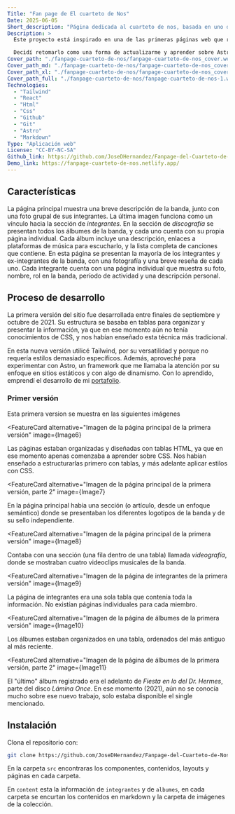 ```yaml
---
Title: "Fan page de El cuarteto de Nos"
Date: 2025-06-05
Short_description: "Página dedicada al cuarteto de nos, basada en uno de mis primeros proyectos."
Description: >
  Este proyecto está inspirado en una de las primeras páginas web que realicé, por eso mantiene un diseño simple pero coherente. Nace de mi gusto y admiración por El Cuarteto de Nos.

  Decidí retomarlo como una forma de actualizarme y aprender sobre Astro, esta vez con más conocimientos y experiencia que cuando hice la versión original.
Cover_path: "./fanpage-cuarteto-de-nos/fanpage-cuarteto-de-nos_cover.webp"
Cover_path_md: "./fanpage-cuarteto-de-nos/fanpage-cuarteto-de-nos_cover-md.webp"
Cover_path_xl: "./fanpage-cuarteto-de-nos/fanpage-cuarteto-de-nos_cover-xl.webp"
Cover_path_full: "./fanpage-cuarteto-de-nos/fanpage-cuarteto-de-nos-1.webp"
Technologies:
  - "Tailwind"
  - "React"
  - "Html"
  - "Css"
  - "Github"
  - "Git"
  - "Astro"
  - "Markdown"
Type: "Aplicación web"
License: "CC-BY-NC-SA"
Github_link: https://github.com/JoseDHernandez/Fanpage-del-Cuarteto-de-Nos
Demo_link: https://fanpage-cuarteto-de-nos.netlify.app/
---
```




<HeroProject
  Img={Image1}
  Title={frontmatter.Title}
  Description={frontmatter.Description}
  Technologies={frontmatter.Technologies}
  Github_link={frontmatter.Github_link}
  Demo_link={frontmatter?.Demo_link}
  License={frontmatter.License}
  Release={frontmatter.Date}
/>

## Características

<FeatureCard title="Introducción" image={Image1}>
  La página principal muestra una breve descripción de la banda, junto con una
  foto grupal de sus integrantes. La última imagen funciona como un vínculo
  hacia la sección de <em>integrantes</em>.
</FeatureCard>

<FeatureCard title="Discografía" image={Image2}>
  En la sección de <em>discografía</em> se presentan todos los álbumes de la
  banda, y cada uno cuenta con su propia página individual.
</FeatureCard>

<FeatureCard title="Información de cada álbum" image={Image3}>
  Cada álbum incluye una descripción, enlaces a plataformas de música para
  escucharlo, y la lista completa de canciones que contiene.
</FeatureCard>

<FeatureCard title="Integrantes de la banda" image={Image4}>
  En esta página se presentan la mayoría de los integrantes y ex-integrantes de
  la banda, con una fotografía y una breve reseña de cada uno.
</FeatureCard>

<FeatureCard title="Información de cada integrante" image={Image5}>
  Cada integrante cuenta con una página individual que muestra su foto, nombre,
  rol en la banda, período de actividad y una descripción personal.
</FeatureCard>

## Proceso de desarrollo

La primera versión del sitio fue desarrollada entre finales de septiembre y octubre de 2021. Su estructura se basaba en tablas para organizar y presentar la información, ya que en ese momento aún no tenía conocimientos de CSS, y nos habían enseñado esta técnica más tradicional.

En esta nueva versión utilicé Tailwind, por su versatilidad y porque no requería estilos demasiado específicos. Además, aproveché para experimentar con Astro, un framework que me llamaba la atención por su enfoque en sitios estáticos y con algo de dinamismo. Con lo aprendido, emprendí el desarrollo de mi [portafolio](/proyectos/portafolio).

### Primer versión

Esta primera version se muestra en las siguientes imágenes

<FeatureCard
  alternative="Imagen de la página principal de la primera versión"
  image={Image6}
>
  Las páginas estaban organizadas y diseñadas con tablas HTML, ya que en ese
  momento apenas comenzaba a aprender sobre CSS. Nos habían enseñado a
  estructurarlas primero con tablas, y más adelante aplicar estilos con CSS.
</FeatureCard>

<FeatureCard
  alternative="Imagen de la página principal de la primera versión, parte 2"
  image={Image7}
>
  En la página principal había una sección (o artículo, desde un enfoque
  semántico) donde se presentaban los diferentes logotipos de la banda y de su
  sello independiente.
</FeatureCard>

<FeatureCard
  alternative="Imagen de la página principal de la primera versión"
  image={Image8}
>
  Contaba con una sección (una fila dentro de una tabla) llamada _videografía_,
  donde se mostraban cuatro videoclips musicales de la banda.
</FeatureCard>

<FeatureCard
  alternative="Imagen de la página de integrantes de la primera versión"
  image={Image9}
>
  La página de integrantes era una sola tabla que contenía toda la información.
  No existían páginas individuales para cada miembro.
</FeatureCard>

<FeatureCard
  alternative="Imagen de la página de álbumes de la primera versión"
  image={Image10}
>
  Los álbumes estaban organizados en una tabla, ordenados del más antiguo al más
  reciente.
</FeatureCard>

<FeatureCard
  alternative="Imagen de la página de álbumes de la primera versión, parte 2"
  image={Image11}
>
  El "último" álbum registrado era el adelanto de _Fiesta en lo del Dr. Hermes_,
  parte del disco _Lámina Once_. En ese momento (2021), aún no se conocía mucho
  sobre ese nuevo trabajo, solo estaba disponible el single mencionado.
</FeatureCard>

## Instalación

Clona el repositorio con:

```bash
git clone https://github.com/JoseDHernandez/Fanpage-del-Cuarteto-de-Nos.git
```

En la carpeta `src` encontraras los componentes, contenidos, layouts y páginas en cada carpeta.

En `content` esta la información de `integrantes` y de `albumes`, en cada carpeta se encurtan los contenidos en markdown y la carpeta de imágenes de la colección.

